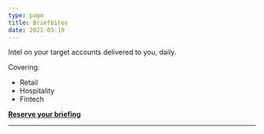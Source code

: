 ```yaml
---
type: page
title: Briefbites
date: 2021-03-19
---
```


Intel on your target accounts delivered to you, daily.

Covering:
- Retail
- Hospitality
- Fintech

[**Reserve your briefing**](https://tally.so/r/wd0GED)

---
